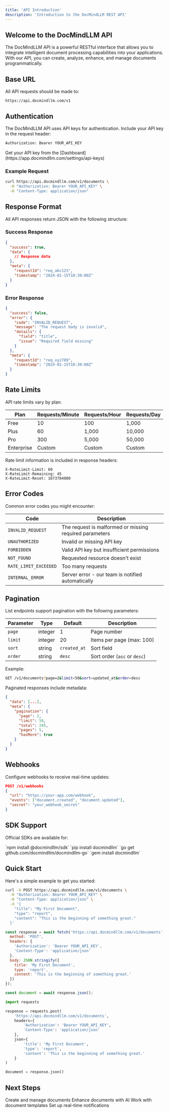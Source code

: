 ```yaml
---
title: 'API Introduction'
description: 'Introduction to the DocMindLLM REST API'
---
```


## Welcome to the DocMindLLM API

The DocMindLLM API is a powerful RESTful interface that allows you to integrate intelligent document processing capabilities into your applications. With our API, you can create, analyze, enhance, and manage documents programmatically.

## Base URL

All API requests should be made to:

```
https://api.docmindllm.com/v1
```

## Authentication

The DocMindLLM API uses API keys for authentication. Include your API key in the request header:

```bash
Authorization: Bearer YOUR_API_KEY
```

<Note>
  Get your API key from the [Dashboard](https://app.docmindllm.com/settings/api-keys)
</Note>

### Example Request

```bash
curl https://api.docmindllm.com/v1/documents \
  -H "Authorization: Bearer YOUR_API_KEY" \
  -H "Content-Type: application/json"
```

## Response Format

All API responses return JSON with the following structure:

### Success Response

```json
{
  "success": true,
  "data": {
    // Response data
  },
  "meta": {
    "requestId": "req_abc123",
    "timestamp": "2024-01-15T10:30:00Z"
  }
}
```

### Error Response

```json
{
  "success": false,
  "error": {
    "code": "INVALID_REQUEST",
    "message": "The request body is invalid",
    "details": {
      "field": "title",
      "issue": "Required field missing"
    }
  },
  "meta": {
    "requestId": "req_xyz789",
    "timestamp": "2024-01-15T10:30:00Z"
  }
}
```

## Rate Limits

API rate limits vary by plan:

| Plan | Requests/Minute | Requests/Hour | Requests/Day |
|------|----------------|---------------|--------------|
| Free | 10 | 100 | 1,000 |
| Plus | 60 | 1,000 | 10,000 |
| Pro | 300 | 5,000 | 50,000 |
| Enterprise | Custom | Custom | Custom |

Rate limit information is included in response headers:

```
X-RateLimit-Limit: 60
X-RateLimit-Remaining: 45
X-RateLimit-Reset: 1673784000
```

## Error Codes

Common error codes you might encounter:

| Code | Description |
|------|-------------|
| `INVALID_REQUEST` | The request is malformed or missing required parameters |
| `UNAUTHORIZED` | Invalid or missing API key |
| `FORBIDDEN` | Valid API key but insufficient permissions |
| `NOT_FOUND` | Requested resource doesn't exist |
| `RATE_LIMIT_EXCEEDED` | Too many requests |
| `INTERNAL_ERROR` | Server error - our team is notified automatically |

## Pagination

List endpoints support pagination with the following parameters:

| Parameter | Type | Default | Description |
|-----------|------|---------|-------------|
| `page` | integer | 1 | Page number |
| `limit` | integer | 20 | Items per page (max: 100) |
| `sort` | string | `created_at` | Sort field |
| `order` | string | `desc` | Sort order (`asc` or `desc`) |

Example:
```bash
GET /v1/documents?page=2&limit=50&sort=updated_at&order=desc
```

Paginated responses include metadata:

```json
{
  "data": [...],
  "meta": {
    "pagination": {
      "page": 2,
      "limit": 50,
      "total": 245,
      "pages": 5,
      "hasMore": true
    }
  }
}
```

## Webhooks

Configure webhooks to receive real-time updates:

```json
POST /v1/webhooks
{
  "url": "https://your-app.com/webhook",
  "events": ["document.created", "document.updated"],
  "secret": "your_webhook_secret"
}
```

## SDK Support

Official SDKs are available for:

<CardGroup cols={2}>
  <Card title="JavaScript/TypeScript" icon="js" href="/sdks/javascript">
    `npm install @docmindllm/sdk`
  </Card>
  <Card title="Python" icon="python" href="/sdks/python">
    `pip install docmindllm`
  </Card>
  <Card title="Go" icon="golang" href="/sdks/go">
    `go get github.com/docmindllm/docmindllm-go`
  </Card>
  <Card title="Ruby" icon="gem" href="/sdks/ruby">
    `gem install docmindllm`
  </Card>
</CardGroup>

## Quick Start

Here's a simple example to get you started:

<CodeGroup>

```bash cURL
curl -X POST https://api.docmindllm.com/v1/documents \
  -H "Authorization: Bearer YOUR_API_KEY" \
  -H "Content-Type: application/json" \
  -d '{
    "title": "My First Document",
    "type": "report",
    "content": "This is the beginning of something great."
  }'
```

```javascript JavaScript
const response = await fetch('https://api.docmindllm.com/v1/documents', {
  method: 'POST',
  headers: {
    'Authorization': 'Bearer YOUR_API_KEY',
    'Content-Type': 'application/json'
  },
  body: JSON.stringify({
    title: 'My First Document',
    type: 'report',
    content: 'This is the beginning of something great.'
  })
});

const document = await response.json();
```

```python Python
import requests

response = requests.post(
    'https://api.docmindllm.com/v1/documents',
    headers={
        'Authorization': 'Bearer YOUR_API_KEY',
        'Content-Type': 'application/json'
    },
    json={
        'title': 'My First Document',
        'type': 'report',
        'content': 'This is the beginning of something great.'
    }
)

document = response.json()
```

</CodeGroup>

## Next Steps

<CardGroup cols={2}>
  <Card
    title="Documents API"
    icon="file"
    href="/api-reference/endpoints/documents"
  >
    Create and manage documents
  </Card>
  <Card
    title="AI Operations"
    icon="brain"
    href="/api-reference/endpoints/ai"
  >
    Enhance documents with AI
  </Card>
  <Card
    title="Templates"
    icon="copy"
    href="/api-reference/endpoints/templates"
  >
    Work with document templates
  </Card>
  <Card
    title="Webhooks"
    icon="webhook"
    href="/api-reference/endpoints/webhooks"
  >
    Set up real-time notifications
  </Card>
</CardGroup>